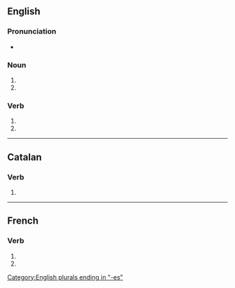 {{also|annexés}}
==English==

===Pronunciation===
* {{IPA|en|/ˈænɛksɪz/}}

===Noun===
{{head|en|noun form}}

# {{plural of|en|annex}}
# {{plural of|en|annexe}}

===Verb===
{{head|en|verb form}}

# {{en-third-person singular of|annex}}
# {{en-third-person singular of|annexe}}

[[Category:English plurals ending in "-es"]]

----

==Catalan==

===Verb===
{{head|ca|verb form}}

# {{ca-verb form of|p=2|n=sg|m=ind|t=pres|annexar}}

----

==French==

===Verb===
{{head|fr|verb form}}

# {{inflection of|fr|annexer||2|s|pres|indc}}
# {{inflection of|fr|annexer||2|s|pres|subj}}